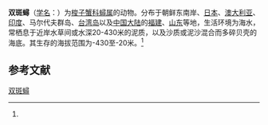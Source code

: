 {{Speciesbox
| name = 双斑蟳
| status = 
| status_system = 
| image = 
| genus = Charybdis
| species = bimaculata
| authority = (Miers, 1886)<ref name='id11676'>{{cite web| url =http://www.bioinfo.cn/db05/BjdwSpecies.php?action=view&id=11676| title =双斑蟳| work =《中国动物物种编目数据库》| publisher =中国科学院微生物研究所| author =中国科学院动物研究所| accessdate =2009-04-28| deadurl =yes| archiveurl =https://web.archive.org/web/20160305081957/http://www.bioinfo.cn/db05/BjdwSpecies.php?action=view&id=11676| archivedate =2016-03-05}}</ref>
}}

'''双斑蟳'''（[[学名|学名]]：{{lang|la|''Charybdis bimaculata''}}）为[[梭子蟹科|梭子蟹科]][[蟳属|蟳属]]的动物。分布于朝鲜东南岸、[[日本|日本]]、[[澳大利亚|澳大利亚]]、[[印度|印度]]、马尔代夫群岛、[[台湾岛|台湾岛]]以及[[中国大陆|中国大陆]]的[[福建|福建]]、[[山东|山东]]等地，生活环境为海水，常栖息于近岸水草间或水深20-430米的泥质，以及沙质或泥沙混合而多碎贝壳的海底。其生存的海拔范围为-430至-20米。<ref name='id11676'/>

== 参考文献 ==
{{reflist}}

{{Wikispecies|Charybdis bimaculata}}
{{Taxonbar|from=Q13461997}}

[[Category:蟳属|双斑蟳]]


{{螃蟹小作品}}
